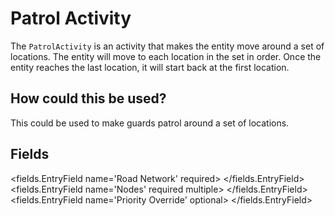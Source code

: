 
# Patrol Activity 

The `PatrolActivity` is an activity that makes the entity move around a set of locations.
The entity will move to each location in the set in order.
Once the entity reaches the last location, it will start back at the first location.

## How could this be used?
This could be used to make guards patrol around a set of locations.


## Fields

<fields.EntryField name='Road Network' required>
</fields.EntryField>
<fields.EntryField name='Nodes' required multiple>
</fields.EntryField>
<fields.EntryField name='Priority Override' optional>
</fields.EntryField>

